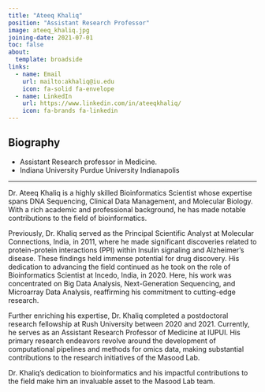 ```yaml
---
title: "Ateeq Khaliq"
position: "Assistant Research Professor"
image: ateeq_khaliq.jpg
joining-date: 2021-07-01
toc: false
about:
  template: broadside
links:
  - name: Email
    url: mailto:akhaliq@iu.edu
    icon: fa-solid fa-envelope
  - name: LinkedIn
    url: https://www.linkedin.com/in/ateeqkhaliq/
    icon: fa-brands fa-linkedin
---
```


## Biography

- Assistant Research professor in Medicine.  
- Indiana University Purdue University Indianapolis  

---

<!-- Dr.Ateeq Khaliq is a Bioinformatics Scientist with high proficiency in DNA Sequencing, Clinical Data Management and Molecular Biology. He has previous experience as Principle scientific analyst at Molecular Connections ,India(2011) where he identified PPI related to Insulin signaling and Alzheimer’s disease which can be used for drug discovery. He worked as Bioinformatics Scientist at Incedo,India(2020) and his work focused on Big Data Analysis ,Next Generation Sequencing and Microarray Data Analysis. He pursued his postdoctoral research fellowship from Rush University (2020-2021) and is currently working as Assistant research professor of Medicine at IUPUI. His research work mainly focuses on developing computational pipelines and methods for omics data.
Masood Lab -->

Dr. Ateeq Khaliq is a highly skilled Bioinformatics Scientist whose expertise spans DNA Sequencing, Clinical Data Management, and Molecular Biology. With a rich academic and professional background, he has made notable contributions to the field of bioinformatics.

Previously, Dr. Khaliq served as the Principal Scientific Analyst at Molecular Connections, India, in 2011, where he made significant discoveries related to protein-protein interactions (PPI) within Insulin signaling and Alzheimer's disease. These findings held immense potential for drug discovery. His dedication to advancing the field continued as he took on the role of Bioinformatics Scientist at Incedo, India, in 2020. Here, his work was concentrated on Big Data Analysis, Next-Generation Sequencing, and Microarray Data Analysis, reaffirming his commitment to cutting-edge research.

Further enriching his expertise, Dr. Khaliq completed a postdoctoral research fellowship at Rush University between 2020 and 2021. Currently, he serves as an Assistant Research Professor of Medicine at IUPUI. His primary research endeavors revolve around the development of computational pipelines and methods for omics data, making substantial contributions to the research initiatives of the Masood Lab.

Dr. Khaliq's dedication to bioinformatics and his impactful contributions to the field make him an invaluable asset to the Masood Lab team.